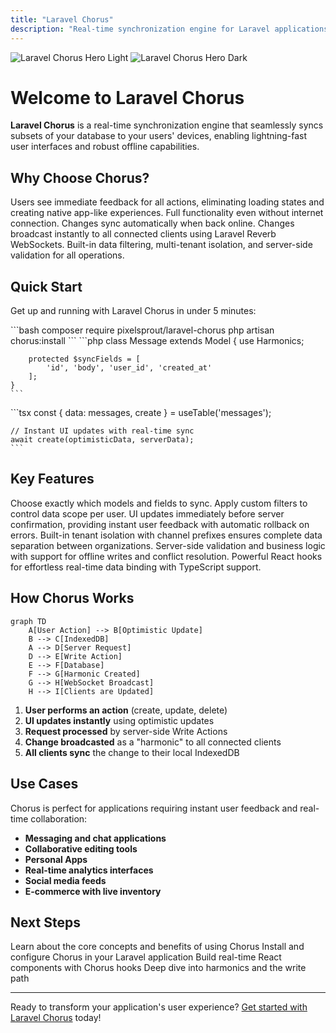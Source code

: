 ```yaml
---
title: "Laravel Chorus"
description: "Real-time synchronization engine for Laravel applications — deliver lightning-fast user experiences with offline support."
---
```


<img 
  className="block dark:hidden" 
  src="/images/chorus_hero.png"
  alt="Laravel Chorus Hero Light" 
/>
<img 
  className="hidden dark:block" 
  src="/images/chorus_hero.png"
  alt="Laravel Chorus Hero Dark" 
/>

# Welcome to Laravel Chorus

**Laravel Chorus** is a real-time synchronization engine that seamlessly syncs subsets of your database to your users' devices, enabling lightning-fast user interfaces and robust offline capabilities.

## Why Choose Chorus?

<CardGroup cols={2}>
  <Card title="Instant User Experience" icon="bolt">
    Users see immediate feedback for all actions, eliminating loading states and creating native app-like experiences.
  </Card>
  <Card title="Offline-First Architecture" icon="wifi">
    Full functionality even without internet connection. Changes sync automatically when back online.
  </Card>
  <Card title="Real-Time Synchronization" icon="arrows-rotate">
    Changes broadcast instantly to all connected clients using Laravel Reverb WebSockets.
  </Card>
  <Card title="Secure by Design" icon="shield-check">
    Built-in data filtering, multi-tenant isolation, and server-side validation for all operations.
  </Card>
</CardGroup>

## Quick Start

Get up and running with Laravel Chorus in under 5 minutes:

<Steps>
  <Step title="Install the Package">
    ```bash
    composer require pixelsprout/laravel-chorus
    php artisan chorus:install
    ```
  </Step>
  <Step title="Add the Trait">
    ```php
    class Message extends Model
    {
        use Harmonics;
        
        protected $syncFields = [
            'id', 'body', 'user_id', 'created_at'
        ];
    }
    ```
  </Step>
  <Step title="Use in Frontend">
    ```tsx
    const { data: messages, create } = useTable('messages');
    
    // Instant UI updates with real-time sync
    await create(optimisticData, serverData);
    ```
  </Step>
</Steps>

## Key Features

<AccordionGroup>
  <Accordion title="Selective Synchronization" icon="filter">
    Choose exactly which models and fields to sync. Apply custom filters to control data scope per user.
  </Accordion>
  
  <Accordion title="Optimistic Updates" icon="forward">
    UI updates immediately before server confirmation, providing instant user feedback with automatic rollback on errors.
  </Accordion>
  
  <Accordion title="Multi-Tenant Support" icon="users">
    Built-in tenant isolation with channel prefixes ensures complete data separation between organizations.
  </Accordion>
  
  <Accordion title="Write Actions" icon="pen">
    Server-side validation and business logic with support for offline writes and conflict resolution.
  </Accordion>
  
  <Accordion title="React Integration" icon="react">
    Powerful React hooks for effortless real-time data binding with TypeScript support.
  </Accordion>
</AccordionGroup>

## How Chorus Works

```mermaid
graph TD
    A[User Action] --> B[Optimistic Update]
    B --> C[IndexedDB]
    A --> D[Server Request]
    D --> E[Write Action]
    E --> F[Database]
    F --> G[Harmonic Created]
    G --> H[WebSocket Broadcast]
    H --> I[Clients are Updated]
```

1. **User performs an action** (create, update, delete)
2. **UI updates instantly** using optimistic updates
3. **Request processed** by server-side Write Actions
4. **Change broadcasted** as a "harmonic" to all connected clients
5. **All clients sync** the change to their local IndexedDB

## Use Cases

Chorus is perfect for applications requiring instant user feedback and real-time collaboration:

- **Messaging and chat applications**
- **Collaborative editing tools**
- **Personal Apps**
- **Real-time analytics interfaces**
- **Social media feeds**
- **E-commerce with live inventory**

## Next Steps

<CardGroup cols={2}>
  <Card title="What is Chorus?" href="/what-is-chorus" icon="question">
    Learn about the core concepts and benefits of using Chorus
  </Card>
  
  <Card title="Getting Started" href="/getting-started" icon="rocket">
    Install and configure Chorus in your Laravel application
  </Card>
  
  <Card title="React Integration" href="/integrations/react" icon="react">
    Build real-time React components with Chorus hooks
  </Card>
  
  <Card title="Core Concepts" href="/concepts/harmonics" icon="book">
    Deep dive into harmonics and the write path
  </Card>
</CardGroup>

---

Ready to transform your application's user experience? [Get started with Laravel Chorus](/getting-started) today!
